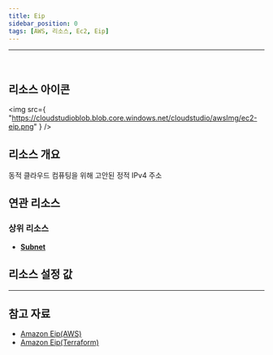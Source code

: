 ```yaml
---
title: Eip
sidebar_position: 0
tags: [AWS, 리소스, Ec2, Eip]
---
```


<hr />
<br />

## 리소스 아이콘

<img
    src={
        "https://cloudstudioblob.blob.core.windows.net/cloudstudio/awsImg/ec2-eip.png"
    }
/>

## 리소스 개요

동적 클라우드 컴퓨팅을 위해 고안된 정적 IPv4 주소

## 연관 리소스

### 상위 리소스

-   [**Subnet**](https://docs.cstudio.app/docs/resource/aws/Vpc/Subnet)

## 리소스 설정 값

---

## 참고 자료

-   [Amazon Eip(AWS)](https://docs.aws.amazon.com/ko_kr/AWSEC2/latest/UserGuide/elastic-ip-addresses-eip.html)
-   [Amazon Eip(Terraform)](https://registry.terraform.io/providers/hashicorp/aws/latest/docs/resources/eip)
